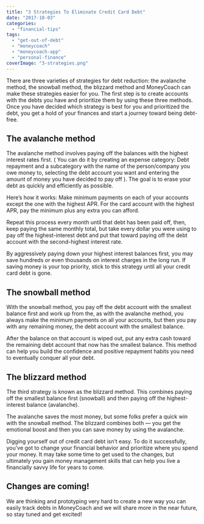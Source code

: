 ```yaml
---
title: "3 Strategies To Eliminate Credit Card Debt"
date: "2017-10-03"
categories: 
  - "financial-tips"
tags: 
  - "get-out-of-debt"
  - "moneycoach"
  - "moneycoach-app"
  - "personal-finance"
coverImage: "3-strategies.png"
---
```


There are three varieties of strategies for debt reduction: the avalanche method, the snowball method, the blizzard method and MoneyCoach can make these strategies easier for you. The first step is to create accounts with the debts you have and prioritize them by using these three methods. Once you have decided which strategy is best for you and prioritized the debt, you get a hold of your finances and start a journey toward being debt-free.

## The avalanche method

The avalanche method involves paying off the balances with the highest interest rates first. ( You can do it by creating an expense category: Debt repayment and a subcategory with the name of the person/company you owe money to, selecting the debt account you want and entering the amount of money you have decided to pay off ). The goal is to erase your debt as quickly and efficiently as possible.

Here’s how it works: Make minimum payments on each of your accounts except the one with the highest APR. For the card account with the highest APR, pay the minimum plus any extra you can afford.

Repeat this process every month until that debt has been paid off, then, keep paying the same monthly total, but take every dollar you were using to pay off the highest-interest debt and put that toward paying off the debt account with the second-highest interest rate.

By aggressively paying down your highest interest balances first, you may save hundreds or even thousands on interest charges in the long run. If saving money is your top priority, stick to this strategy until all your credit card debt is gone.

## The snowball method

With the snowball method, you pay off the debt account with the smallest balance first and work up from the, as with the avalanche method, you always make the minimum payments on all your accounts, but then you pay with any remaining money, the debt account with the smallest balance.

After the balance on that account is wiped out, put any extra cash toward the remaining debt account that now has the smallest balance. This method can help you build the confidence and positive repayment habits you need to eventually conquer all your debt.

## The blizzard method

The third strategy is known as the blizzard method. This combines paying off the smallest balance first (snowball) and then paying off the highest-interest balance (avalanche).

The avalanche saves the most money, but some folks prefer a quick win with the snowball method. The blizzard combines both — you get the emotional boost and then you can save money by using the avalanche.

Digging yourself out of credit card debt isn’t easy. To do it successfully, you’ve got to change your financial behavior and prioritize where you spend your money. It may take some time to get used to the changes, but ultimately you gain money management skills that can help you live a financially savvy life for years to come.

## Changes are coming!

We are thinking and prototyping very hard to create a new way you can easily track debts in <AppDownloadLink>MoneyCoach</AppDownloadLink> and we will share more in the near future, so stay tuned and get excited!
